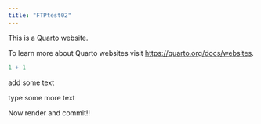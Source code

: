 ```yaml
---
title: "FTPtest02"
---
```


This is a Quarto website.

To learn more about Quarto websites visit <https://quarto.org/docs/websites>.

```r
1 + 1
```

add some text

type some more text

Now render and commit!!
